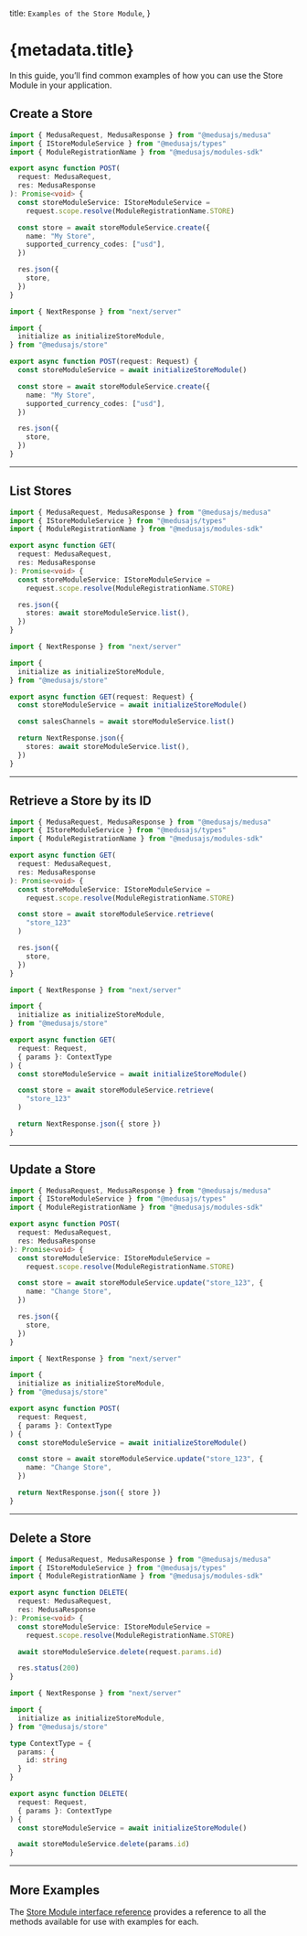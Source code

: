 
  title: `Examples of the Store Module`,
}

# {metadata.title}

In this guide, you’ll find common examples of how you can use the Store Module in your application.

## Create a Store

<CodeTabs groupId="app-type">
  <CodeTab label="Medusa API Router" value="medusa">

  ```ts
  import { MedusaRequest, MedusaResponse } from "@medusajs/medusa"
  import { IStoreModuleService } from "@medusajs/types"
  import { ModuleRegistrationName } from "@medusajs/modules-sdk"

  export async function POST(
    request: MedusaRequest,
    res: MedusaResponse
  ): Promise<void> {
    const storeModuleService: IStoreModuleService =
      request.scope.resolve(ModuleRegistrationName.STORE)

    const store = await storeModuleService.create({
      name: "My Store",
      supported_currency_codes: ["usd"],
    })

    res.json({
      store,
    })
  }
  ```

  </CodeTab>
  <CodeTab label="Next.js App Router" value="nextjs">

  ```ts
  import { NextResponse } from "next/server"

  import {
    initialize as initializeStoreModule,
  } from "@medusajs/store"

  export async function POST(request: Request) {
    const storeModuleService = await initializeStoreModule()

    const store = await storeModuleService.create({
      name: "My Store",
      supported_currency_codes: ["usd"],
    })

    res.json({
      store,
    })
  }
  ```

  </CodeTab>
</CodeTabs>

---

## List Stores

<CodeTabs groupId="app-type">
  <CodeTab label="Medusa API Router" value="medusa">

  ```ts
  import { MedusaRequest, MedusaResponse } from "@medusajs/medusa"
  import { IStoreModuleService } from "@medusajs/types"
  import { ModuleRegistrationName } from "@medusajs/modules-sdk"

  export async function GET(
    request: MedusaRequest,
    res: MedusaResponse
  ): Promise<void> {
    const storeModuleService: IStoreModuleService =
      request.scope.resolve(ModuleRegistrationName.STORE)

    res.json({
      stores: await storeModuleService.list(),
    })
  }
  ```

  </CodeTab>
  <CodeTab label="Next.js App Router" value="nextjs">

  ```ts
  import { NextResponse } from "next/server"

  import {
    initialize as initializeStoreModule,
  } from "@medusajs/store"

  export async function GET(request: Request) {
    const storeModuleService = await initializeStoreModule()

    const salesChannels = await storeModuleService.list()

    return NextResponse.json({
      stores: await storeModuleService.list(),
    })
  }
  ```

  </CodeTab>
</CodeTabs>

---

## Retrieve a Store by its ID

<CodeTabs groupId="app-type">
  <CodeTab label="Medusa API Router" value="medusa">

  ```ts
  import { MedusaRequest, MedusaResponse } from "@medusajs/medusa"
  import { IStoreModuleService } from "@medusajs/types"
  import { ModuleRegistrationName } from "@medusajs/modules-sdk"

  export async function GET(
    request: MedusaRequest,
    res: MedusaResponse
  ): Promise<void> {
    const storeModuleService: IStoreModuleService =
      request.scope.resolve(ModuleRegistrationName.STORE)

    const store = await storeModuleService.retrieve(
      "store_123"
    )

    res.json({
      store,
    })
  }
  ```

  </CodeTab>
  <CodeTab label="Next.js App Router" value="nextjs">

  ```ts
  import { NextResponse } from "next/server"

  import {
    initialize as initializeStoreModule,
  } from "@medusajs/store"

  export async function GET(
    request: Request,
    { params }: ContextType
  ) {
    const storeModuleService = await initializeStoreModule()

    const store = await storeModuleService.retrieve(
      "store_123"
    )

    return NextResponse.json({ store })
  }
  ```

  </CodeTab>
</CodeTabs>

---

## Update a Store

<CodeTabs groupId="app-type">
  <CodeTab label="Medusa API Router" value="medusa">

  ```ts
  import { MedusaRequest, MedusaResponse } from "@medusajs/medusa"
  import { IStoreModuleService } from "@medusajs/types"
  import { ModuleRegistrationName } from "@medusajs/modules-sdk"

  export async function POST(
    request: MedusaRequest,
    res: MedusaResponse
  ): Promise<void> {
    const storeModuleService: IStoreModuleService =
      request.scope.resolve(ModuleRegistrationName.STORE)

    const store = await storeModuleService.update("store_123", {
      name: "Change Store",
    })

    res.json({
      store,
    })
  }
  ```

  </CodeTab>
  <CodeTab label="Next.js App Router" value="nextjs">

  ```ts
  import { NextResponse } from "next/server"

  import {
    initialize as initializeStoreModule,
  } from "@medusajs/store"

  export async function POST(
    request: Request,
    { params }: ContextType
  ) {
    const storeModuleService = await initializeStoreModule()

    const store = await storeModuleService.update("store_123", {
      name: "Change Store",
    })

    return NextResponse.json({ store })
  }
  ```

  </CodeTab>
</CodeTabs>

---

## Delete a Store

<CodeTabs groupId="app-type">
  <CodeTab label="Medusa API Router" value="medusa">

  ```ts
  import { MedusaRequest, MedusaResponse } from "@medusajs/medusa"
  import { IStoreModuleService } from "@medusajs/types"
  import { ModuleRegistrationName } from "@medusajs/modules-sdk"

  export async function DELETE(
    request: MedusaRequest,
    res: MedusaResponse
  ): Promise<void> {
    const storeModuleService: IStoreModuleService =
      request.scope.resolve(ModuleRegistrationName.STORE)

    await storeModuleService.delete(request.params.id)

    res.status(200)
  }
  ```

  </CodeTab>
  <CodeTab label="Next.js App Router" value="nextjs">

  ```ts
  import { NextResponse } from "next/server"

  import {
    initialize as initializeStoreModule,
  } from "@medusajs/store"

  type ContextType = {
    params: {
      id: string
    }
  }

  export async function DELETE(
    request: Request,
    { params }: ContextType
  ) {
    const storeModuleService = await initializeStoreModule()

    await storeModuleService.delete(params.id)
  }
  ```

  </CodeTab>
</CodeTabs>

---

## More Examples

The [Store Module interface reference](/references/store) provides a reference to all the methods available for use with examples for each.

